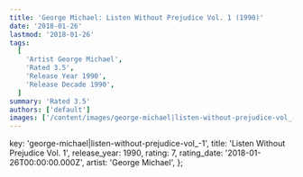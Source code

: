 ```yaml
---
title: 'George Michael: Listen Without Prejudice Vol. 1 (1990)'
date: '2018-01-26'
lastmod: '2018-01-26'
tags:
  [
    'Artist George Michael',
    'Rated 3.5',
    'Release Year 1990',
    'Release Decade 1990',
  ]
summary: 'Rated 3.5'
authors: ['default']
images: ['/content/images/george-michael|listen-without-prejudice-vol_-1.jpg']
---
```


  key: 'george-michael|listen-without-prejudice-vol_-1',
  title: 'Listen Without Prejudice Vol. 1',
  release_year: 1990,
  rating: 7,
  rating_date: '2018-01-26T00:00:00.000Z',
  artist: 'George Michael',
};

<MusicRating data={data} />
